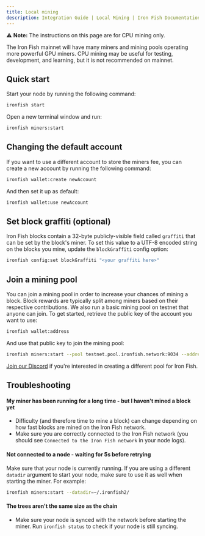 ```yaml
---
title: Local mining
description: Integration Guide | Local Mining | Iron Fish Documentation
---
```


⚠️️ **Note:** The instructions on this page are for CPU mining only.

The Iron Fish mainnet will have many miners and mining pools operating more
powerful GPU miners. CPU mining may be useful for testing, development, and
learning, but it is not recommended on mainnet.

## Quick start
Start your node by running the following command:

```sh
ironfish start
```

Open a new terminal window and run:

```sh
ironfish miners:start
```

## Changing the default account
If you want to use a different account to store the miners fee, you can create a new account by running the following command:

```sh
ironfish wallet:create newAccount
```

And then set it up as default:

```sh
ironfish wallet:use newAccount
```

## Set block graffiti (optional)

Iron Fish blocks contain a 32-byte publicly-visible field called `graffiti` that can be set by the block's miner. To set this value to a UTF-8 encoded string on the blocks you mine, update the `blockGraffiti` config option:


```sh
ironfish config:set blockGraffiti "<your graffiti here>"
```

## Join a mining pool
You can join a mining pool in order to increase your chances of mining a block. Block rewards are typically split among miners based on their respective contributions. We also run a basic mining pool on testnet that anyone can join. To get started, retrieve the public key of the account you want to use:


```sh
ironfish wallet:address
```

And use that public key to join the mining pool:


```sh
ironfish miners:start --pool testnet.pool.ironfish.network:9034 --address <PUBLIC KEY>
```

[Join our Discord](https://discord.ironfish.network) if you're interested in creating a different pool for Iron Fish.

## Troubleshooting

#### My miner has been running for a long time - but I haven't mined a block yet
- Difficulty (and therefore time to mine a block) can change depending on how fast blocks are mined on the Iron Fish network.
- Make sure you are correctly connected to the Iron Fish network (you should see `Connected to the Iron Fish network` in your node logs).

#### Not connected to a node - waiting for 5s before retrying
Make sure that your node is currently running. If you are using a different `datadir` argument to start your node, make sure to use it as well when starting the miner. For example:


```sh
ironfish miners:start --datadir=~/.ironfish2/
```

#### The trees aren't the same size as the chain
- Make sure your node is synced with the network before starting the miner. Run `ironfish status` to check if your node is still syncing.
